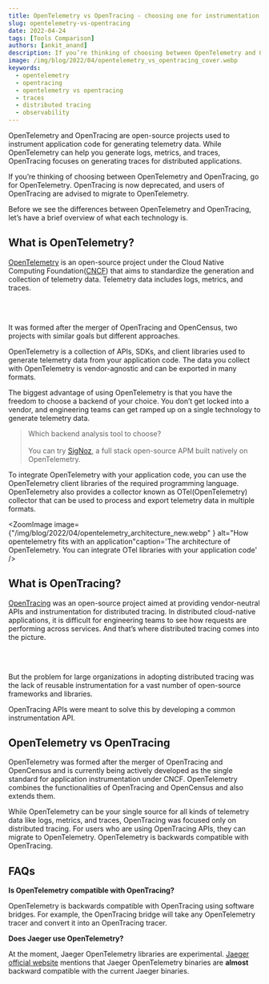 ```yaml
---
title: OpenTelemetry vs OpenTracing - choosing one for instrumentation
slug: opentelemetry-vs-opentracing
date: 2022-04-24
tags: [Tools Comparison]
authors: [ankit_anand]
description: If you’re thinking of choosing between OpenTelemetry and OpenTracing, go for OpenTelemetry. OpenTracing is now deprecated, and users of OpenTracing are advised to migrate to OpenTelemetry...
image: /img/blog/2022/04/opentelemetry_vs_opentracing_cover.webp
keywords:
  - opentelemetry
  - opentracing
  - opentelemetry vs opentracing
  - traces
  - distributed tracing
  - observability
---
```

<head>
  <link rel="canonical" href="https://signoz.io/blog/opentelemetry-vs-opentracing/"/>
</head>

OpenTelemetry and OpenTracing are open-source projects used to instrument application code for generating telemetry data. While OpenTelemetry can help you generate logs, metrics, and traces, OpenTracing focuses on generating traces for distributed applications.





If you’re thinking of choosing between OpenTelemetry and OpenTracing, go for OpenTelemetry. OpenTracing is now deprecated, and users of OpenTracing are advised to migrate to OpenTelemetry.

Before we see the differences between OpenTelemetry and OpenTracing, let’s have a brief overview of what each technology is.

## What is OpenTelemetry?

<a href = "https://opentelemetry.io/" rel="noopener noreferrer nofollow" target="_blank">OpenTelemetry</a> is an open-source project under the Cloud Native Computing Foundation(<a href = "https://www.cncf.io/" rel="noopener noreferrer nofollow" target="_blank">CNCF</a>) that aims to standardize the generation and collection of telemetry data. Telemetry data includes logs, metrics, and traces.

<div>
<br></br>
</div>

It was formed after the merger of OpenTracing and OpenCensus, two projects with similar goals but different approaches.

OpenTelemetry is a collection of APIs, SDKs, and client libraries used to generate telemetry data from your application code. The data you collect with OpenTelemetry is vendor-agnostic and can be exported in many formats.

The biggest advantage of using OpenTelemetry is that you have the freedom to choose a backend of your choice. You don’t get locked into a vendor, and engineering teams can get ramped up on a single technology to generate telemetry data.

> Which backend analysis tool to choose?<br></br>
> You can try [SigNoz](https://signoz.io/), a full stack open-source APM built natively on OpenTelemetry.

To integrate OpenTelemetry with your application code, you can use the OpenTelemetry client libraries of the required programming language. OpenTelemetry also provides a collector known as OTel(OpenTelemetry) collector that can be used to process and export telemetry data in multiple formats.


<ZoomImage
    image={"/img/blog/2022/04/opentelemetry_architecture_new.webp" } alt="How opentelemetry fits with an application"caption='The architecture of OpenTelemetry. You can integrate OTel libraries with your application code'
/>

## What is OpenTracing?

<a href = "https://opentracing.io/" rel="noopener noreferrer nofollow" target="_blank">OpenTracing</a> was an open-source project aimed at providing vendor-neutral APIs and instrumentation for distributed tracing. In distributed cloud-native applications, it is difficult for engineering teams to see how requests are performing across services. And that’s where distributed tracing comes into the picture.

<div>
<br></br>
</div>

But the problem for large organizations in adopting distributed tracing was the lack of reusable instrumentation for a vast number of open-source frameworks and libraries.

OpenTracing APIs were meant to solve this by developing a common instrumentation API.

## OpenTelemetry vs OpenTracing

OpenTelemetry was formed after the merger of OpenTracing and OpenCensus and is currently being actively developed as the single standard for application instrumentation under CNCF. OpenTelemetry combines the functionalities of OpenTracing and OpenCensus and also extends them.

While OpenTelemetry can be your single source for all kinds of telemetry data like logs, metrics, and traces, OpenTracing was focused only on distributed tracing. For users who are using OpenTracing APIs, they can migrate to OpenTelemetry. OpenTelemetry is backwards compatible with OpenTracing.

## FAQs

**Is OpenTelemetry compatible with OpenTracing?**

OpenTelemetry is backwards compatible with OpenTracing using software bridges. For example, the OpenTracing bridge will take any OpenTelemetry tracer and convert it into an OpenTracing tracer.

**Does Jaeger use OpenTelemetry?**

At the moment, Jaeger OpenTelemetry libraries are experimental. <a href = "https://www.jaegertracing.io/docs/1.21/opentelemetry/" rel="noopener noreferrer nofollow" target="_blank">Jaeger official website</a> mentions that Jaeger OpenTelemetry binaries are **almost** backward compatible with the current Jaeger binaries.